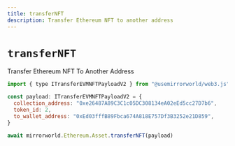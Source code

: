 ```yaml
---
title: transferNFT
description: Transfer Ethereum NFT to another address
---
```


# `transferNFT`

Transfer Ethereum NFT To Another Address

```js
import { type ITransferEVMNFTPayloadV2 } from "@usemirrorworld/web3.js"

const payload: ITransferEVMNFTPayloadV2 = {
  collection_address: "0xe26487A89C3C1c05DC308134eA02eEd5cc27D7b6",
  token_id: 2,
  to_wallet_address: "0xEd03fffB89Fbca674A818E757Df3B3252e21D859",
}

await mirrorworld.Ethereum.Asset.transferNFT(payload)
```
